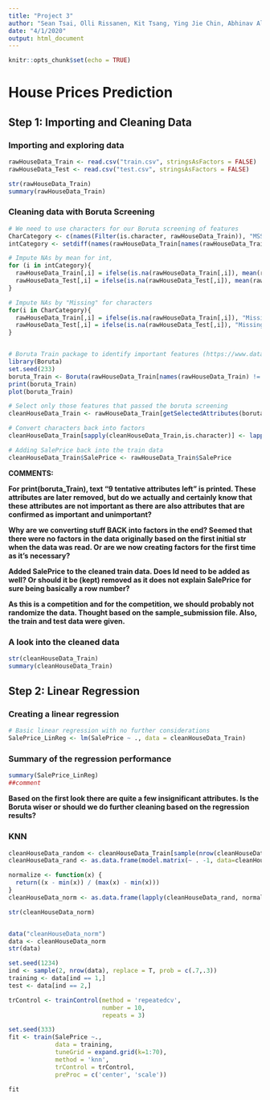 ```yaml
---
title: "Project 3"
author: "Sean Tsai, Olli Rissanen, Kit Tsang, Ying Jie Chin, Abhinav Alluri"
date: "4/1/2020"
output: html_document
---
```


```r
knitr::opts_chunk$set(echo = TRUE)
```

# House Prices Prediction

## Step 1: Importing and Cleaning Data

### Importing and exploring data

```r
rawHouseData_Train <- read.csv("train.csv", stringsAsFactors = FALSE)
rawHouseData_Test <- read.csv("test.csv", stringsAsFactors = FALSE)

str(rawHouseData_Train)
summary(rawHouseData_Train)
```

### Cleaning data with Boruta Screening

```r
# We need to use characters for our Boruta screening of features
CharCategory <- c(names(Filter(is.character, rawHouseData_Train)), "MSSubClass")
intCategory <- setdiff(names(rawHouseData_Train[names(rawHouseData_Train) != "Id" & names(rawHouseData_Train) != "SalePrice" ]), CharCategory)

# Impute NAs by mean for int, 
for (i in intCategory){
  rawHouseData_Train[,i] = ifelse(is.na(rawHouseData_Train[,i]), mean(rawHouseData_Train[,i],na.rm = TRUE), rawHouseData_Train[,i] )
  rawHouseData_Test[,i] = ifelse(is.na(rawHouseData_Test[,i]), mean(rawHouseData_Test[,i],na.rm = TRUE), rawHouseData_Test[,i] )
}

# Impute NAs by "Missing" for characters
for(i in CharCategory){
  rawHouseData_Train[,i] = ifelse(is.na(rawHouseData_Train[,i]), "Missing", rawHouseData_Train[,i])
  rawHouseData_Test[,i] = ifelse(is.na(rawHouseData_Test[,i]), "Missing", rawHouseData_Test[,i])
}


# Boruta Train package to identify important features (https://www.datacamp.com/community/tutorials/feature-selection-R-boruta)
library(Boruta)
set.seed(233)
boruta_Train <- Boruta(rawHouseData_Train[names(rawHouseData_Train) != "Id" & names(rawHouseData_Train) != "SalePrice" ], rawHouseData_Train$SalePrice ,  doTrace = 2)
print(boruta_Train)
plot(boruta_Train)

# Select only those features that passed the boruta screening
cleanHouseData_Train <- rawHouseData_Train[getSelectedAttributes(boruta_Train, withTentative = F)]

# Convert characters back into factors
cleanHouseData_Train[sapply(cleanHouseData_Train,is.character)] <- lapply(cleanHouseData_Train[sapply(cleanHouseData_Train,is.character)], as.factor)

# Adding SalePrice back into the train data
cleanHouseData_Train$SalePrice <- rawHouseData_Train$SalePrice
```

**COMMENTS:**

**For print(boruta_Train), text "9 tentative attributes left" is printed. These attributes are later removed, but do we actually and certainly know that these attributes are not important as there are also attributes that are confirmed as important and unimportant?**

**Why are we converting stuff BACK into factors in the end? Seemed that there were no factors in the data originally based on the first initial str when the data was read. Or are we now creating factors for the first time as it's necessary?** 

**Added SalePrice to the cleaned train data. Does Id need to be added as well? Or should it be (kept) removed as it does not explain SalePrice for sure being basically a row number?**

**As this is a competition and for the competition, we should probably not randomize the data. Thought based on the sample_submission file. Also, the train and test data were given.**

### A look into the cleaned data

```r
str(cleanHouseData_Train)
summary(cleanHouseData_Train)
```

## Step 2: Linear Regression

### Creating a linear regression

```r
# Basic linear regression with no further considerations
SalePrice_LinReg <- lm(SalePrice ~ ., data = cleanHouseData_Train)
```


### Summary of the regression performance

```r
summary(SalePrice_LinReg)
##comment
```

**Based on the first look there are quite a few insignificant attributes. Is the Boruta wiser or should we do further cleaning based on the regression results?**

### KNN

```r

cleanHouseData_random <- cleanHouseData_Train[sample(nrow(cleanHouseData_Train)),]
cleanHouseData_rand <- as.data.frame(model.matrix(~ . -1, data=cleanHouseData_random))

normalize <- function(x) { 
  return((x - min(x)) / (max(x) - min(x)))
}
cleanHouseData_norm <- as.data.frame(lapply(cleanHouseData_rand, normalize))

str(cleanHouseData_norm)


data("cleanHouseData_norm")
data <- cleanHouseData_norm
str(data)

set.seed(1234)
ind <- sample(2, nrow(data), replace = T, prob = c(.7,.3))
training <- data[ind == 1,]
test <- data[ind == 2,]

trControl <- trainControl(method = 'repeatedcv',
                          number = 10,
                          repeats = 3)

set.seed(333)
fit <- train(SalePrice ~.,
             data = training,
             tuneGrid = expand.grid(k=1:70),
             method = 'knn',
             trControl = trControl,
             preProc = c('center', 'scale'))

fit


```


